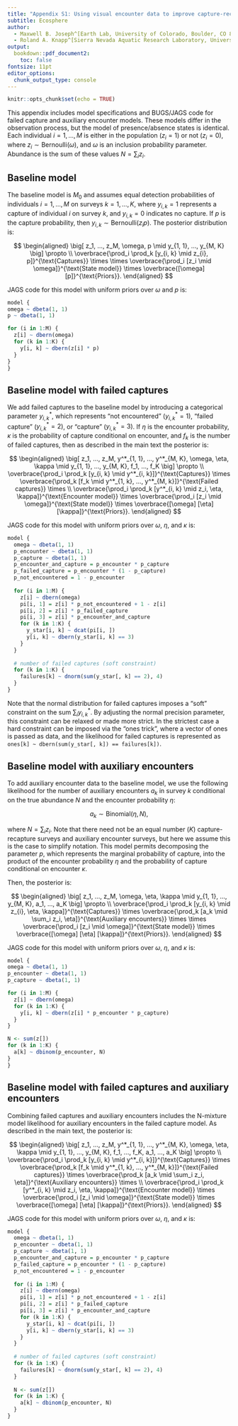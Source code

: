 ```yaml
---
title: "Appendix S1: Using visual encounter data to improve capture-recapture abundance estimates"
subtitle: Ecosphere
author:
  - Maxwell B. Joseph^[Earth Lab, University of Colorado, Boulder, CO 80303, USA, maxwell.b.joseph@colorado.edu]
  - Roland A. Knapp^[Sierra Nevada Aquatic Research Laboratory, University of California, Mammoth Lakes, CA 93546, USA]
output:
  bookdown::pdf_document2:
    toc: false
fontsize: 11pt
editor_options: 
  chunk_output_type: console
---
```



```r
knitr::opts_chunk$set(echo = TRUE)
```

This appendix includes model specifications and BUGS/JAGS code for failed capture and auxiliary encounter models. 
These models differ in the observation process, but the model of presence/absence states is identical. 
Each individual $i=1, ..., M$ is either in the population ($z_i=1$) or not ($z_i=0$), where $z_i \sim \text{Bernoulli}(\omega)$, and $\omega$ is an inclusion probability parameter. 
Abundance is the sum of these values $N=\sum_i z_i$.

## Baseline model {-}

The baseline model is $M_0$ and assumes equal detection probabilities of individuals $i=1, ..., M$ on surveys $k=1,..., K$, where $y_{i, k}=1$ represents a capture of individual $i$ on survey $k$, and $y_{i, k}=0$ indicates no capture. 
If $p$ is the capture probability, then $y_{i, k} \sim \text{Bernoulli}(z_i p)$.
The posterior distribution is: 

$$
\begin{aligned}
  \big[ z_1, ..., z_M, \omega, p \mid y_{1, 1}, ..., y_{M, K} \big] \propto \\
  \overbrace{\prod_i \prod_k [y_{i, k} \mid z_{i}, p]}^{\text{Captures}} \times 
  \times \overbrace{\prod_i [z_i \mid \omega]}^{\text{State model}} \times \overbrace{[\omega] [p]}^{\text{Priors}}.
\end{aligned}
$$

JAGS code for this model with uniform priors over $\omega$ and $p$ is:

```r
model {
omega ~ dbeta(1, 1)
p ~ dbeta(1, 1)

for (i in 1:M) {
  z[i] ~ dbern(omega)
  for (k in 1:K) {
    y[i, k] ~ dbern(z[i] * p)
  }
}
}
```

## Baseline model with failed captures {-}

We add failed captures to the baseline model by introducing a categorical parameter $y^*_{i, k}$, which represents "not encountered" ($y^*_{i, k} = 1$), "failed capture" ($y^*_{i, k} = 2$), or "capture" ($y^*_{i, k}=3$). 
If $\eta$ is the encounter probability, $\kappa$ is the probability of capture conditional on encounter, and $f_k$ is the number of failed captures, then as described in the main text the posterior is:

$$
\begin{aligned}
  \big[ z_1, ..., z_M, y^*_{1, 1}, ..., y^*_{M, K}, \omega, \eta, \kappa \mid y_{1, 1}, ..., y_{M, K}, f_1, ..., f_K \big] \propto \\
  \overbrace{\prod_i \prod_k [y_{i, k} \mid y^*_{i, k}]}^{\text{Captures}} \times \overbrace{\prod_k [f_k \mid y^*_{1, k}, ..., y^*_{M, k}]}^{\text{Failed captures}} \times \\
  \overbrace{\prod_i \prod_k [y^*_{i, k} \mid z_i, \eta, \kappa]}^{\text{Encounter model}} \times \overbrace{\prod_i [z_i \mid \omega]}^{\text{State model}} \times \overbrace{[\omega] [\eta] [\kappa]}^{\text{Priors}}.
\end{aligned}
$$

JAGS code for this model with uniform priors over $\omega$, $\eta$, and $\kappa$ is:

```r
model {
  omega ~ dbeta(1, 1)
  p_encounter ~ dbeta(1, 1)
  p_capture ~ dbeta(1, 1)
  p_encounter_and_capture = p_encounter * p_capture
  p_failed_capture = p_encounter * (1 - p_capture)
  p_not_encountered = 1 - p_encounter
  
  for (i in 1:M) {
    z[i] ~ dbern(omega)
    pi[i, 1] = z[i] * p_not_encountered + 1 - z[i]
    pi[i, 2] = z[i] * p_failed_capture
    pi[i, 3] = z[i] * p_encounter_and_capture
    for (k in 1:K) {
      y_star[i, k] ~ dcat(pi[i, ])
      y[i, k] ~ dbern(y_star[i, k] == 3)
    }
  }
  
  # number of failed captures (soft constraint)
  for (k in 1:K) {
    failures[k] ~ dnorm(sum(y_star[, k] == 2), 4)
  }
}
```

Note that the normal distribution for failed captures imposes a "soft" constraint on the sum $\sum_i y^*_{i, k}$. 
By adjusting the normal precision parameter, this constraint can be relaxed or made more strict. 
In the strictest case a hard constraint can be imposed via the "ones trick", where a vector of ones is passed as data, and the likelihood for failed captures is represented as `ones[k] ~ dbern(sum(y_star[, k]) == failures[k])`.


## Baseline model with auxiliary encounters {-}

To add auxiliary encounter data to the baseline model, we use the following likelihood for the number of auxiliary encounters $a_k$ in survey $k$ conditional on the true abundance $N$ and the encounter probability $\eta$: 

$$a_k \sim \text{Binomial}(\eta, N),$$

where $N = \sum_i z_i$.
Note that there need not be an equal number ($K$) capture-recapture surveys and auxiliary encounter surveys, but here we assume this is the case to simplify notation. 
This model permits decomposing the parameter $p$, which represents the marginal probability of capture, into the product of the encounter probability $\eta$ and the probability of capture conditional on encounter $\kappa$. 

Then, the posterior is:

$$
\begin{aligned}
  \big[ z_1, ..., z_M, \omega, \eta, \kappa \mid y_{1, 1}, ..., y_{M, K}, a_1, ..., a_K \big] \propto \\
  \overbrace{\prod_i \prod_k [y_{i, k} \mid z_{i}, \eta, \kappa]}^{\text{Captures}} \times \overbrace{\prod_k [a_k \mid \sum_i z_i, \eta]}^{\text{Auxiliary encounters}} \times 
  \times \overbrace{\prod_i [z_i \mid \omega]}^{\text{State model}} \times \overbrace{[\omega] [\eta] [\kappa]}^{\text{Priors}}.
\end{aligned}
$$

JAGS code for this model with uniform priors over $\omega$, $\eta$, and $\kappa$ is:

```r
model {
omega ~ dbeta(1, 1)
p_encounter ~ dbeta(1, 1)
p_capture ~ dbeta(1, 1)

for (i in 1:M) {
  z[i] ~ dbern(omega)
  for (k in 1:K) {
    y[i, k] ~ dbern(z[i] * p_encounter * p_capture)
  }
}

N <- sum(z[])
for (k in 1:K) {
  a[k] ~ dbinom(p_encounter, N)
}
}
```

## Baseline model with failed captures and auxiliary encounters {-}

Combining failed captures and auxiliary encounters includes the N-mixture model likelihood for auxiliary encounters in the failed capture model. 
As described in the main text, the posterior is: 


$$
\begin{aligned}
  \big[ z_1, ..., z_M, y^*_{1, 1}, ..., y^*_{M, K}, \omega, \eta, \kappa \mid y_{1, 1}, ..., y_{M, K}, f_1, ..., f_K, a_1, ..., a_K \big] \propto \\
  \overbrace{\prod_i \prod_k [y_{i, k} \mid y^*_{i, k}]}^{\text{Captures}} \times \overbrace{\prod_k [f_k \mid y^*_{1, k}, ..., y^*_{M, k}]}^{\text{Failed captures}} \times \overbrace{\prod_k [a_k \mid \sum_i z_i, \eta]}^{\text{Auxiliary encounters}} \times \\
  \overbrace{\prod_i \prod_k [y^*_{i, k} \mid z_i, \eta, \kappa]}^{\text{Encounter model}} \times \overbrace{\prod_i [z_i \mid \omega]}^{\text{State model}} \times \overbrace{[\omega] [\eta] [\kappa]}^{\text{Priors}}.
\end{aligned}
$$

JAGS code for this model with uniform priors over $\omega$, $\eta$, and $\kappa$ is:

```r
model {
  omega ~ dbeta(1, 1)
  p_encounter ~ dbeta(1, 1)
  p_capture ~ dbeta(1, 1)
  p_encounter_and_capture = p_encounter * p_capture
  p_failed_capture = p_encounter * (1 - p_capture)
  p_not_encountered = 1 - p_encounter
  
  for (i in 1:M) {
    z[i] ~ dbern(omega)
    pi[i, 1] = z[i] * p_not_encountered + 1 - z[i]
    pi[i, 2] = z[i] * p_failed_capture
    pi[i, 3] = z[i] * p_encounter_and_capture
    for (k in 1:K) {
      y_star[i, k] ~ dcat(pi[i, ])
      y[i, k] ~ dbern(y_star[i, k] == 3)
    }
  }
  
  # number of failed captures (soft constraint)
  for (k in 1:K) {
    failures[k] ~ dnorm(sum(y_star[, k] == 2), 4)
  }
  
  N <- sum(z[])
  for (k in 1:K) {
    a[k] ~ dbinom(p_encounter, N)
  }
}
```

